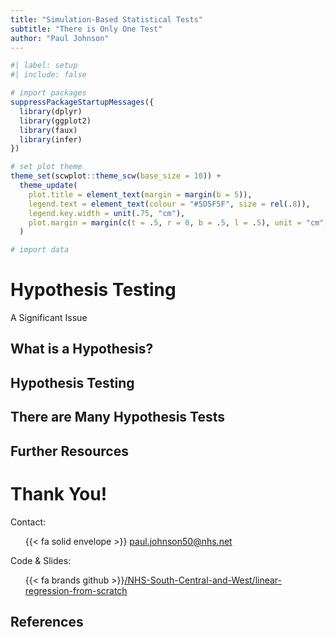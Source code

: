 ```yaml
---
title: "Simulation-Based Statistical Tests"
subtitle: "There is Only One Test"
author: "Paul Johnson"
---
```


```r
#| label: setup
#| include: false

# import packages
suppressPackageStartupMessages({
  library(dplyr)
  library(ggplot2)
  library(faux)
  library(infer)
})

# set plot theme
theme_set(scwplot::theme_scw(base_size = 10)) +
  theme_update(
    plot.title = element_text(margin = margin(b = 5)),
    legend.text = element_text(colour = "#5D5F5F", size = rel(.8)),
    legend.key.width = unit(.75, "cm"),
    plot.margin = margin(c(t = .5, r = 0, b = .5, l = .5), unit = "cm")
  )

# import data

```

# Hypothesis Testing {data-background-color="#425563" data-verticator="#E8EDEE"}

A Significant Issue

## What is a Hypothesis? {.center}


## Hypothesis Testing {.center}


## There are Many Hypothesis Tests {.center}

## Further Resources {.center}


# Thank You!

Contact:
<br>

<ul >
{{< fa solid envelope >}} [paul.johnson50@nhs.net](mailto: paul.johnson50@nhs.net)
</ul>


Code & Slides:
<br>

<ul >
{{< fa brands github >}}[/NHS-South-Central-and-West/linear-regression-from-scratch](https://github.com/nhs-south-central-and-west/simulation-based-tests)
</ul>

## References
